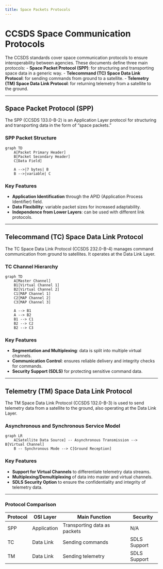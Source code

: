 ```yaml
---
title: Space Packets Protocols
---
```



# CCSDS Space Communication Protocols

The CCSDS standards cover space communication protocols to ensure interoperability between agencies. These documents define three main protocols:
- **Space Packet Protocol (SPP)**: for structuring and transporting space data in a generic way.
- **Telecommand (TC) Space Data Link Protocol**: for sending commands from ground to a satellite.
- **Telemetry (TM) Space Data Link Protocol**: for returning telemetry from a satellite to the ground.

---

## Space Packet Protocol (SPP)

The SPP (CCSDS 133.0-B-2) is an Application Layer protocol for structuring and transporting data in the form of "space packets."

### SPP Packet Structure

```mermaid
graph TD
    A[Packet Primary Header]
    B[Packet Secondary Header]
    C[Data Field]

    A -->|7 bytes| B
    B -->|variable| C
```

### Key Features
- **Application Identification** through the APID (Application Process Identifier) field.
- **Data Flexibility**: variable packet sizes for increased adaptability.
- **Independence from Lower Layers**: can be used with different link protocols.

---

## Telecommand (TC) Space Data Link Protocol

The TC Space Data Link Protocol (CCSDS 232.0-B-4) manages command communication from ground to satellites. It operates at the Data Link Layer.

### TC Channel Hierarchy

```mermaid
graph TD
    A[Master Channel]
    B1[Virtual Channel 1]
    B2[Virtual Channel 2]
    C1[MAP Channel 1]
    C2[MAP Channel 2]
    C3[MAP Channel 3]

    A --> B1
    A --> B2
    B1 --> C1
    B2 --> C2
    B2 --> C3
```

### Key Features
- **Segmentation and Multiplexing**: data is split into multiple virtual channels.
- **Communication Control**: ensures reliable delivery and integrity checks for commands.
- **Security Support (SDLS)** for protecting sensitive command data.

---

## Telemetry (TM) Space Data Link Protocol

The TM Space Data Link Protocol (CCSDS 132.0-B-3) is used to send telemetry data from a satellite to the ground, also operating at the Data Link Layer.

### Asynchronous and Synchronous Service Model

```mermaid
graph LR
    A[Satellite Data Source] -- Asynchronous Transmission --> B[Virtual Channel]
    B -- Synchronous Mode --> C[Ground Reception]
```

### Key Features
- **Support for Virtual Channels** to differentiate telemetry data streams.
- **Multiplexing/Demultiplexing** of data into master and virtual channels.
- **SDLS Security Option** to ensure the confidentiality and integrity of telemetry data.

---

### Protocol Comparison

| Protocol | OSI Layer    | Main Function                    | Security      |
|----------|--------------|----------------------------------|---------------|
| SPP      | Application  | Transporting data as packets    | N/A           |
| TC       | Data Link    | Sending commands                | SDLS Support  |
| TM       | Data Link    | Sending telemetry               | SDLS Support  |
